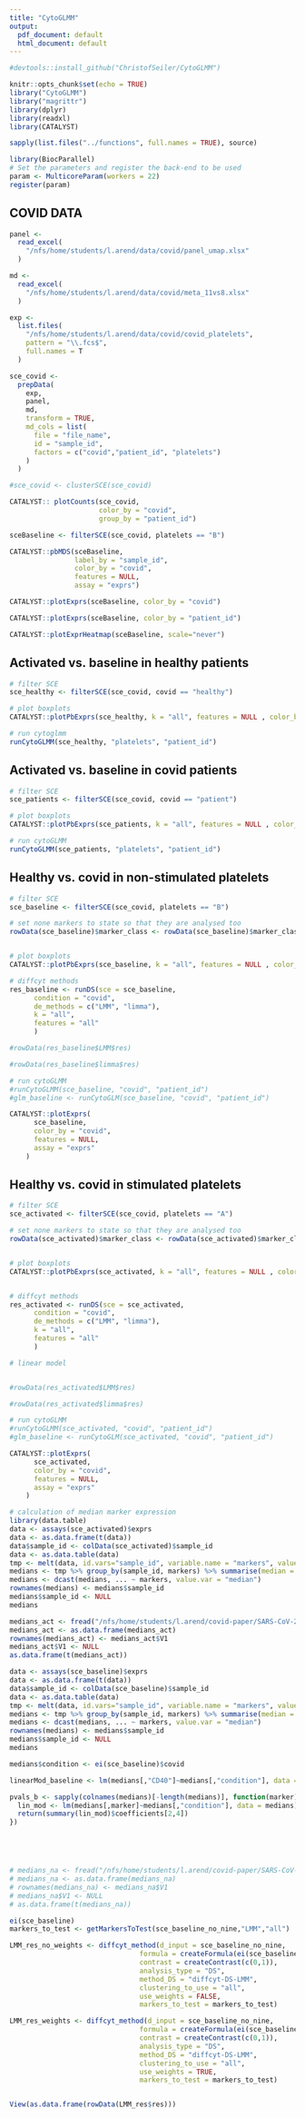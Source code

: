 ```yaml
---
title: "CytoGLMM"
output:
  pdf_document: default
  html_document: default
---
```


```r

#devtools::install_github("ChristofSeiler/CytoGLMM")

knitr::opts_chunk$set(echo = TRUE)
library("CytoGLMM")
library("magrittr")
library(dplyr)
library(readxl)
library(CATALYST)

sapply(list.files("../functions", full.names = TRUE), source)

library(BiocParallel)
# Set the parameters and register the back-end to be used
param <- MulticoreParam(workers = 22)
register(param)
```


## COVID DATA
```r
panel <-
  read_excel(
    "/nfs/home/students/l.arend/data/covid/panel_umap.xlsx"
  )

md <- 
  read_excel(
    "/nfs/home/students/l.arend/data/covid/meta_11vs8.xlsx"
  )

exp <-
  list.files(
    "/nfs/home/students/l.arend/data/covid/covid_platelets",
    pattern = "\\.fcs$",
    full.names = T
  )

sce_covid <-
  prepData(
    exp,
    panel,
    md,
    transform = TRUE,
    md_cols = list(
      file = "file_name",
      id = "sample_id",
      factors = c("covid","patient_id", "platelets")
    )
  )

#sce_covid <- clusterSCE(sce_covid)
```


```r
CATALYST:: plotCounts(sce_covid,
                      color_by = "covid",
                      group_by = "patient_id")
```


```r
sceBaseline <- filterSCE(sce_covid, platelets == "B")

CATALYST::pbMDS(sceBaseline,
                label_by = "sample_id",
                color_by = "covid",
                features = NULL,
                assay = "exprs")
```

```r
CATALYST::plotExprs(sceBaseline, color_by = "covid")
```

```r
CATALYST::plotExprs(sceBaseline, color_by = "patient_id")
```



```r
CATALYST::plotExprHeatmap(sceBaseline, scale="never")
```






## Activated vs. baseline in healthy patients
```r
# filter SCE
sce_healthy <- filterSCE(sce_covid, covid == "healthy")

# plot boxplots
CATALYST::plotPbExprs(sce_healthy, k = "all", features = NULL , color_by = "platelets",  ncol=5, facet_by = "antigen") #+  theme(text = element_text(size=16))

# run cytoglmm
runCytoGLMM(sce_healthy, "platelets", "patient_id")
```

## Activated vs. baseline in covid patients
```r
# filter SCE
sce_patients <- filterSCE(sce_covid, covid == "patient")

# plot boxplots
CATALYST::plotPbExprs(sce_patients, k = "all", features = NULL , color_by = "platelets",  ncol=5, facet_by = "antigen") #+  theme(text = element_text(size=16))

# run cytoGLMM
runCytoGLMM(sce_patients, "platelets", "patient_id")
```

## Healthy vs. covid in non-stimulated platelets
```r
# filter SCE
sce_baseline <- filterSCE(sce_covid, platelets == "B")

# set none markers to state so that they are analysed too
rowData(sce_baseline)$marker_class <- rowData(sce_baseline)$marker_class[rowData(sce_baseline)$marker_class == "none"] <- "state"


# plot boxplots
CATALYST::plotPbExprs(sce_baseline, k = "all", features = NULL , color_by = "covid",  ncol=5, facet_by = "antigen") #+  theme(text = element_text(size=16))

# diffcyt methods
res_baseline <- runDS(sce = sce_baseline,
      condition = "covid",
      de_methods = c("LMM", "limma"),
      k = "all",
      features = "all"
      )

#rowData(res_baseline$LMM$res)

#rowData(res_baseline$limma$res)

# run cytoGLMM
#runCytoGLMM(sce_baseline, "covid", "patient_id")
#glm_baseline <- runCytoGLM(sce_baseline, "covid", "patient_id")
```


```r
CATALYST::plotExprs(
      sce_baseline,
      color_by = "covid",
      features = NULL,
      assay = "exprs"
    )  
```

## Healthy vs. covid in stimulated platelets
```r
# filter SCE
sce_activated <- filterSCE(sce_covid, platelets == "A")

# set none markers to state so that they are analysed too
rowData(sce_activated)$marker_class <- rowData(sce_activated)$marker_class[rowData(sce_activated)$marker_class == "none"] <- "state"


# plot boxplots
CATALYST::plotPbExprs(sce_activated, k = "all", features = NULL , color_by = "covid",  ncol=5, facet_by = "antigen") #+  theme(text = element_text(size=16))


# diffcyt methods
res_activated <- runDS(sce = sce_activated,
      condition = "covid",
      de_methods = c("LMM", "limma"),
      k = "all",
      features = "all"
      )

# linear model


#rowData(res_activated$LMM$res)

#rowData(res_activated$limma$res)

# run cytoGLMM
#runCytoGLMM(sce_activated, "covid", "patient_id")
#glm_baseline <- runCytoGLM(sce_activated, "covid", "patient_id")
```


```r
CATALYST::plotExprs(
      sce_activated,
      color_by = "covid",
      features = NULL,
      assay = "exprs"
    )  
```


```r
# calculation of median marker expression
library(data.table)
data <- assays(sce_activated)$exprs
data <- as.data.frame(t(data))
data$sample_id <- colData(sce_activated)$sample_id
data <- as.data.table(data)
tmp <- melt(data, id.vars="sample_id", variable.name = "markers", value.name = "expression")
medians <- tmp %>% group_by(sample_id, markers) %>% summarise(median = median(expression, na.rm=TRUE))
medians <- dcast(medians, ... ~ markers, value.var = "median")
rownames(medians) <- medians$sample_id
medians$sample_id <- NULL
medians

medians_act <- fread("/nfs/home/students/l.arend/covid-paper/SARS-CoV-2-platelets-analysis/data/medians_act.csv")
medians_act <- as.data.frame(medians_act)
rownames(medians_act) <- medians_act$V1
medians_act$V1 <- NULL
as.data.frame(t(medians_act))
```

```r
data <- assays(sce_baseline)$exprs
data <- as.data.frame(t(data))
data$sample_id <- colData(sce_baseline)$sample_id
data <- as.data.table(data)
tmp <- melt(data, id.vars="sample_id", variable.name = "markers", value.name = "expression")
medians <- tmp %>% group_by(sample_id, markers) %>% summarise(median = median(expression, na.rm=TRUE))
medians <- dcast(medians, ... ~ markers, value.var = "median")
rownames(medians) <- medians$sample_id
medians$sample_id <- NULL
medians

medians$condition <- ei(sce_baseline)$covid

linearMod_baseline <- lm(medians[,"CD40"]~medians[,"condition"], data = medians)

pvals_b <- sapply(colnames(medians)[-length(medians)], function(marker){
  lin_mod <- lm(medians[,marker]~medians[,"condition"], data = medians)
  return(summary(lin_mod)$coefficients[2,4])
})





# medians_na <- fread("/nfs/home/students/l.arend/covid-paper/SARS-CoV-2-platelets-analysis/data/medians_na.csv")
# medians_na <- as.data.frame(medians_na)
# rownames(medians_na) <- medians_na$V1
# medians_na$V1 <- NULL
# as.data.frame(t(medians_na))


```

```r
ei(sce_baseline)
markers_to_test <- getMarkersToTest(sce_baseline_no_nine,"LMM","all")

LMM_res_no_weights <- diffcyt_method(d_input = sce_baseline_no_nine,
                                formula = createFormula(ei(sce_baseline_no_nine), cols_fixed = c("covid")),
                                contrast = createContrast(c(0,1)),
                                analysis_type = "DS",
                                method_DS = "diffcyt-DS-LMM",
                                clustering_to_use = "all",
                                use_weights = FALSE,
                                markers_to_test = markers_to_test)

LMM_res_weights <- diffcyt_method(d_input = sce_baseline_no_nine,
                                formula = createFormula(ei(sce_baseline_no_nine), cols_fixed = c("covid")),
                                contrast = createContrast(c(0,1)),
                                analysis_type = "DS",
                                method_DS = "diffcyt-DS-LMM",
                                clustering_to_use = "all",
                                use_weights = TRUE,
                                markers_to_test = markers_to_test)


View(as.data.frame(rowData(LMM_res$res)))

```